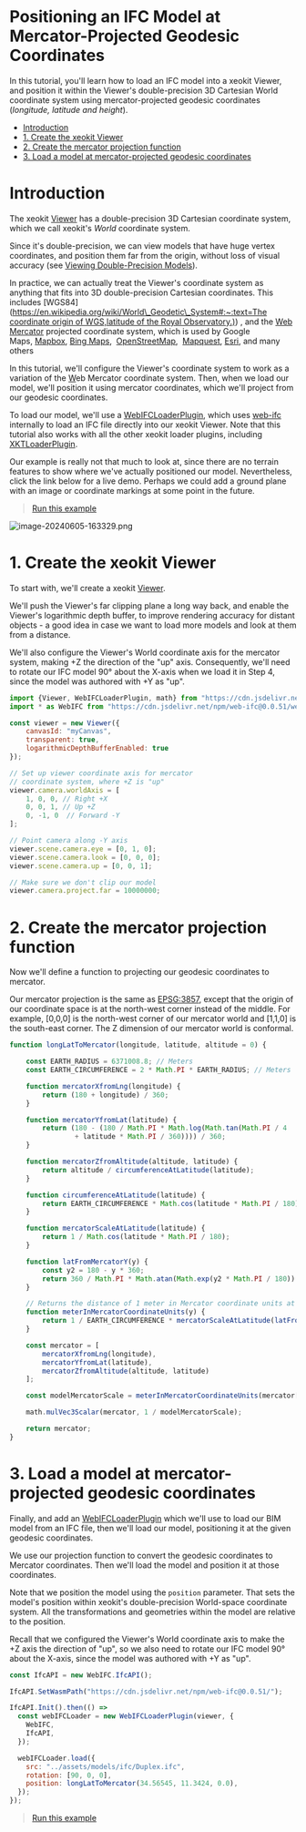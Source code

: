 # Positioning an IFC Model at Mercator-Projected Geodesic Coordinates

In this tutorial, you'll learn how to load an IFC model into a xeokit Viewer, and position it within the Viewer's double-precision 3D Cartesian World coordinate system using mercator-projected geodesic coordinates (*longitude, latitude and height*).

- [Introduction](#introduction)
- [1\. Create the xeokit Viewer](#1-create-the-xeokit-viewer)
- [2\. Create the mercator projection function](#2-create-the-mercator-projection-function)
- [3\. Load a model at mercator-projected geodesic coordinates](#3-load-a-model-at-mercator-projected-geodesic-coordinates)

# Introduction

The xeokit [Viewer](http://localhost:8081/docs/class/src/viewer/Viewer.js~Viewer.html) has a double-precision 3D Cartesian coordinate system, which we call xeokit's *World* coordinate system.

Since it's double-precision, we can view models that have huge vertex coordinates, and position them far from the origin, without loss of visual accuracy (see [Viewing Double-Precision Models](https://www.notion.so/Viewing-Double-Precision-Models-3f9e155fd1394d1f974474484decf31b?pvs=21)).

In practice, we can actually treat the Viewer's coordinate system as anything that fits into 3D double-precision Cartesian coordinates. This includes \[WGS84\]([https://en.wikipedia.org/wiki/World\_Geodetic\_System#:~:text=The coordinate origin of WGS,latitude of the Royal Observatory.)](https://en.wikipedia.org/wiki/World_Geodetic_System#:~:text=The%20coordinate%20origin%20of%20WGS,latitude%20of%20the%20Royal%20Observatory.)) , and the [Web Mercator](https://en.wikipedia.org/wiki/Web_Mercator_projection) projected coordinate system, which is used by Google Maps, [Mapbox](https://en.wikipedia.org/wiki/Mapbox), [Bing Maps](https://en.wikipedia.org/wiki/Bing_Maps),  [OpenStreetMap](https://en.wikipedia.org/wiki/OpenStreetMap),  [Mapquest](https://en.wikipedia.org/wiki/Mapquest), [Esri](https://en.wikipedia.org/wiki/Esri), and many others

In this tutorial, we'll configure the Viewer's coordinate system to work as a variation of the [W](https://en.wikipedia.org/wiki/Web_Mercator_projection)eb Mercator coordinate system. Then, when we load our model, we'll position it using mercator coordinates, which we'll project from our geodesic coordinates.

To load our model, we'll use a [WebIFCLoaderPlugin](https://xeokit.github.io/xeokit-sdk/docs/class/src/plugins/WebIFCLoaderPlugin/WebIFCLoaderPlugin.js~WebIFCLoaderPlugin.html), which uses [web-ifc](https://github.com/tomvandig/web-ifc) internally to load an IFC file directly into our xeokit Viewer. Note that this tutorial also works with all the other xeokit loader plugins, including [XKTLoaderPlugin](https://xeokit.github.io/xeokit-sdk/docs/class/src/plugins/XKTLoaderPlugin/XKTLoaderPlugin.js~XKTLoaderPlugin.html).

Our example is really not that much to look at, since there are no terrain features to show where we've actually positioned our model. Nevertheless, click the link below for a live demo. Perhaps we could add a ground plane with an image or coordinate markings at some point in the future.


> [Run this example](https://xeokit.github.io/xeokit-sdk/examples/#positioningModels_WebIFCLoaderPlugin_geodesicCoordinates)

![image-20240605-163329.png](./attachments/image-20240605-163329.png)

# 1\. Create the xeokit Viewer

To start with, we'll create a xeokit [Viewer](https://xeokit.github.io/xeokit-sdk/docs/class/src/viewer/Viewer.js~Viewer.html).

We'll push the Viewer's far clipping plane a long way back, and enable the Viewer's logarithmic depth buffer, to improve rendering accuracy for distant objects - a good idea in case we want to load more models and look at them from a distance.

We'll also configure the Viewer's World coordinate axis for the mercator system, making +Z the direction of the "up" axis. Consequently, we'll need to rotate our IFC model 90° about the X-axis when we load it in Step 4, since the model was authored with +Y as "up".

```js
import {Viewer, WebIFCLoaderPlugin, math} from "https://cdn.jsdelivr.net/npm/@xeokit/xeokit-sdk/dist/xeokit-sdk.es.min.js";
import * as WebIFC from "https://cdn.jsdelivr.net/npm/web-ifc@0.0.51/web-ifc-api.js";

const viewer = new Viewer({
    canvasId: "myCanvas",
    transparent: true,
    logarithmicDepthBufferEnabled: true
});

// Set up viewer coordinate axis for mercator
// coordinate system, where +Z is "up"
viewer.camera.worldAxis = [
    1, 0, 0, // Right +X
    0, 0, 1, // Up +Z
    0, -1, 0  // Forward -Y
];

// Point camera along -Y axis
viewer.scene.camera.eye = [0, 1, 0];
viewer.scene.camera.look = [0, 0, 0];
viewer.scene.camera.up = [0, 0, 1];

// Make sure we don't clip our model
viewer.camera.project.far = 10000000;
```

# 2\. Create the mercator projection function

Now we'll define a function to projecting our geodesic coordinates to mercator.

Our mercator projection is the same as [EPSG:3857](https://epsg.io/3857), except that the origin of our coordinate space is at the north-west corner instead of the middle. For example, \[0,0,0\] is the north-west corner of our mercator world and \[1,1,0\] is the south-east corner. The Z dimension of our mercator world is conformal.

```js
function longLatToMercator(longitude, latitude, altitude = 0) {

    const EARTH_RADIUS = 6371008.8; // Meters
    const EARTH_CIRCUMFERENCE = 2 * Math.PI * EARTH_RADIUS; // Meters

    function mercatorXfromLng(longitude) {
        return (180 + longitude) / 360;
    }

    function mercatorYfromLat(latitude) {
        return (180 - (180 / Math.PI * Math.log(Math.tan(Math.PI / 4
                + latitude * Math.PI / 360)))) / 360;
    }

    function mercatorZfromAltitude(altitude, latitude) {
        return altitude / circumferenceAtLatitude(latitude);
    }

    function circumferenceAtLatitude(latitude) {
        return EARTH_CIRCUMFERENCE * Math.cos(latitude * Math.PI / 180);
    }

    function mercatorScaleAtLatitude(latitude) {
        return 1 / Math.cos(latitude * Math.PI / 180);
    }

    function latFromMercatorY(y) {
        const y2 = 180 - y * 360;
        return 360 / Math.PI * Math.atan(Math.exp(y2 * Math.PI / 180)) - 90;
    }

    // Returns the distance of 1 meter in Mercator coordinate units at the given latitude.
    function meterInMercatorCoordinateUnits(y) {
        return 1 / EARTH_CIRCUMFERENCE * mercatorScaleAtLatitude(latFromMercatorY(y));
    }

    const mercator = [
        mercatorXfromLng(longitude),
        mercatorYfromLat(latitude),
        mercatorZfromAltitude(altitude, latitude)
    ];

    const modelMercatorScale = meterInMercatorCoordinateUnits(mercator[1]);

    math.mulVec3Scalar(mercator, 1 / modelMercatorScale);

    return mercator;
}
```

# 3\. Load a model at mercator-projected geodesic coordinates

Finally, and add an [WebIFCLoaderPlugin](https://xeokit.github.io/xeokit-sdk/docs/class/src/plugins/WebIFCLoaderPlugin/WebIFCLoaderPlugin.js~WebIFCLoaderPlugin.html) which we'll use to load our BIM model from an IFC file, then we'll load our model, positioning it at the given geodesic coordinates.

We use our projection function to convert the geodesic coordinates to Mercator coordinates. Then we'll load the model and position it at those coordinates.

Note that we position the model using the `position` parameter. That sets the model's position within xeokit's double-precision World-space coordinate system. All the transformations and geometries within the model are relative to the position.

Recall that we configured the Viewer's World coordinate axis to make the +Z axis the direction of "up", so we also need to rotate our IFC model 90° about the X-axis, since the model was authored with +Y as "up".

```js
const IfcAPI = new WebIFC.IfcAPI();

IfcAPI.SetWasmPath("https://cdn.jsdelivr.net/npm/web-ifc@0.0.51/");

IfcAPI.Init().then(() =>
  const webIFCLoader = new WebIFCLoaderPlugin(viewer, {
    WebIFC,
    IfcAPI,
  });

  webIFCLoader.load({
    src: "../assets/models/ifc/Duplex.ifc",
    rotation: [90, 0, 0],
    position: longLatToMercator(34.56545, 11.3424, 0.0),
  });
});
```


> [Run this example](https://xeokit.github.io/xeokit-sdk/examples/#positioningModels_WebIFCLoaderPlugin_geodesicCoordinates)
